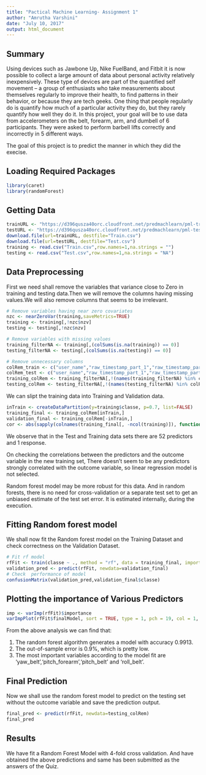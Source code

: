 ---
title: "Pactical Machine Learning- Assignment 1"
author: "Amrutha Varshini"
date: "July 10, 2017"
output: html_document
---

## Summary

Using devices such as Jawbone Up, Nike FuelBand, and Fitbit it is now possible to collect a large amount of data about personal activity relatively inexpensively. These type of devices are part of the quantified self movement – a group of enthusiasts who take measurements about themselves regularly to improve their health, to find patterns in their behavior, or because they are tech geeks. One thing that people regularly do is quantify how much of a particular activity they do, but they rarely quantify how well they do it. In this project, your goal will be to use data from accelerometers on the belt, forearm, arm, and dumbell of 6 participants. They were asked to perform barbell lifts correctly and incorrectly in 5 different ways. 

The goal of this project is to predict the manner in which they did the execise.

## Loading Required Packages

```{r , message=FALSE,warning=FALSE}
library(caret)
library(randomForest)
```

## Getting Data

```{r , cache=TRUE,message=FALSE}
trainURL <- "https://d396qusza40orc.cloudfront.net/predmachlearn/pml-training.csv"
testURL <- "https://d396qusza40orc.cloudfront.net/predmachlearn/pml-testing.csv"
download.file(url=trainURL, destfile="Train.csv")
download.file(url=testURL, destfile="Test.csv")
training <- read.csv("Train.csv",row.names=1,na.strings = "")
testing <- read.csv("Test.csv",row.names=1,na.strings = "NA")
```

## Data Preprocessing

First we need shall remove the variables that variance close to Zero in  training and testing data.Then we will remove the columns having missing values.We will also remove columns that seems to be irrelevant.

```{r , message=FALSE}
# Remove variables having near zero covariates
nzc <- nearZeroVar(training,saveMetrics=TRUE)
training <- training[,!nzc$nzv]
testing <- testing[,!nzc$nzv]

# Remove variables with missing values
training_filterNA <- training[,(colSums(is.na(training)) == 0)]
testing_filterNA <- testing[,(colSums(is.na(testing)) == 0)]

# Remove unnecessary columns
colRem_train <- c("user_name","raw_timestamp_part_1","raw_timestamp_part_2","cvtd_timestamp","num_window")
colRem_test <- c("user_name","raw_timestamp_part_1","raw_timestamp_part_2","cvtd_timestamp","num_window","problem_id")
training_colRem <- training_filterNA[,!(names(training_filterNA) %in% colRem_train)]
testing_colRem <- testing_filterNA[,!(names(testing_filterNA) %in% colRem_test)]
```

We can slipt the training data into Training and Validation data.

```{r  ,message=FALSE}
inTrain <- createDataPartition(y=training$classe, p=0.7, list=FALSE)
training_final <- training_colRem[inTrain,]
validation_final <- training_colRem[-inTrain,]
cor <- abs(sapply(colnames(training_final[, -ncol(training)]), function(x) cor(as.numeric(training_final[, x]), as.numeric(training_final$classe), method = "spearman")))
```

We observe that in the Test and Training data sets there are 52 predictors and 1 response. 

On checking the correlations between the predictors and the outcome variable in the new training set, There doesn’t seem to be any predictors strongly correlated with the outcome variable, so linear regression model is not selected. 

Random forest model may be more robust for this data. And in random forests, there is no need for cross-validation or a separate test set to get an unbiased estimate of the test set error. It is estimated internally, during the execution. 

## Fitting Random forest model

We shall now fit the Random forest model on the Training Dataset and check correctness on the Validation Dataset.

```{r ,message=FALSE }
# Fit rf model
rfFit <- train(classe ~ ., method = "rf", data = training_final, importance = T, trControl = trainControl(method = "cv", number = 4))
validation_pred <- predict(rfFit, newdata=validation_final)
# Check  performance of model
confusionMatrix(validation_pred,validation_final$classe)
```

## Plotting the importance of Various Predictors

```{r , message=FALSE}
imp <- varImp(rfFit)$importance
varImpPlot(rfFit$finalModel, sort = TRUE, type = 1, pch = 19, col = 1, cex = 1, main = "Importance of the Various Predictors")
```

From the above analysis we can find that:

1. The random forest algorithm generates a model with accuracy 0.9913. 
2. The out-of-sample error is 0.9%, which is pretty low.  
3. The most important variables according to the model fit are ‘yaw_belt’,‘pitch_forearm’,‘pitch_belt’ and ‘roll_belt’.

## Final Prediction

Now we shall use the random forest model to predict on the testing set without the outcome variable and save the prediction output.

```{r , message=FALSE}
final_pred <- predict(rfFit, newdata=testing_colRem)
final_pred
```

## Results

We have fit a Random Forest Model with 4-fold cross validation. And have obtained the above predictions and same has been submitted as the answers of the Quiz.